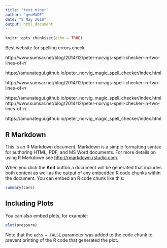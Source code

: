 ```yaml
---
title: "text_miner"
author: "geoMADE"
date: "8 May 2018"
output: html_document
---
```


```r
knitr::opts_chunk$set(echo = TRUE)
```

Best website for spelling errors check

http://www.sumsar.net/blog/2014/12/peter-norvigs-spell-checker-in-two-lines-of-r/

https://amunategui.github.io/peter_norvig_magic_spell_checker/index.html

http://www.sumsar.net/blog/2014/12/peter-norvigs-spell-checker-in-two-lines-of-r/

https://amunategui.github.io/peter_norvig_magic_spell_checker/index.html
http://www.sumsar.net/blog/2014/12/peter-norvigs-spell-checker-in-two-lines-of-r/

https://amunategui.github.io/peter_norvig_magic_spell_checker/index.html


## R Markdown

This is an R Markdown document. Markdown is a simple formatting syntax for authoring HTML, PDF, and MS Word documents. For more details on using R Markdown see <http://rmarkdown.rstudio.com>.

When you click the **Knit** button a document will be generated that includes both content as well as the output of any embedded R code chunks within the document. You can embed an R code chunk like this:

```r
summary(cars)
```

## Including Plots

You can also embed plots, for example:

```r
plot(pressure)
```

Note that the `echo = FALSE` parameter was added to the code chunk to prevent printing of the R code that generated the plot.
